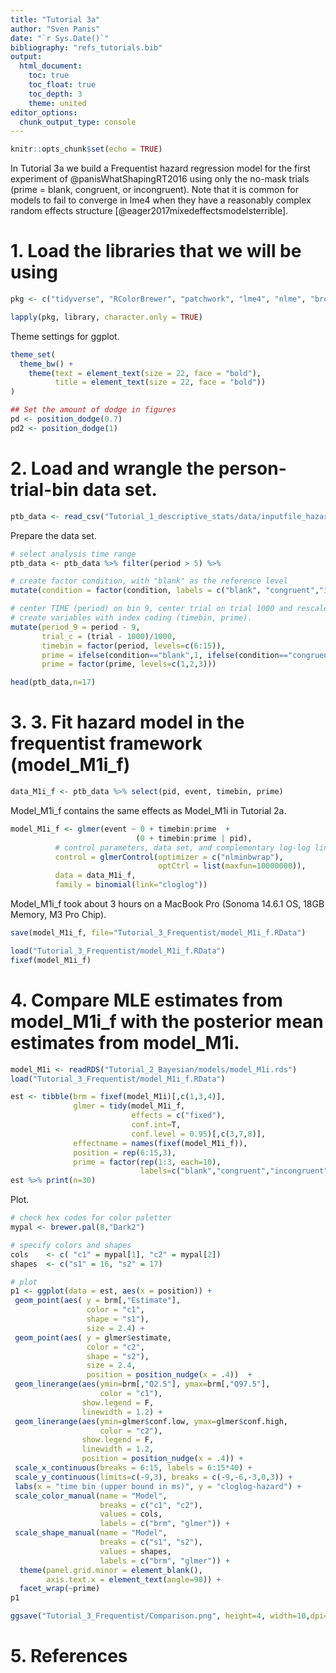 ```yaml
---
title: "Tutorial 3a"
author: "Sven Panis"
date: "`r Sys.Date()`"
bibliography: "refs_tutorials.bib"
output:
  html_document:
    toc: true
    toc_float: true
    toc_depth: 3
    theme: united
editor_options: 
  chunk_output_type: console
---
```


```r
knitr::opts_chunk$set(echo = TRUE)
```

In Tutorial 3a we build a Frequentist hazard regression model for the first experiment of @panisWhatShapingRT2016 using only the no-mask trials (prime = blank, congruent, or incongruent). Note that it is common for models to fail to converge in lme4 when they have a reasonably complex random effects structure [@eager2017mixedeffectsmodelsterrible].

# 1. Load the libraries that we will be using

```r
pkg <- c("tidyverse", "RColorBrewer", "patchwork", "lme4", "nlme", "broom.mixed", "rstan")

lapply(pkg, library, character.only = TRUE)
```

Theme settings for ggplot.

```r
theme_set(
  theme_bw() +
    theme(text = element_text(size = 22, face = "bold"), 
          title = element_text(size = 22, face = "bold"))
)

## Set the amount of dodge in figures
pd <- position_dodge(0.7)
pd2 <- position_dodge(1)
```

# 2. Load and wrangle the person-trial-bin data set.

```r
ptb_data <- read_csv("Tutorial_1_descriptive_stats/data/inputfile_hazard_modeling.csv")
```

Prepare the data set.

```r
# select analysis time range
ptb_data <- ptb_data %>% filter(period > 5) %>%

# create factor condition, with "blank" as the reference level
mutate(condition = factor(condition, labels = c("blank", "congruent","incongruent"))) %>%

# center TIME (period) on bin 9, center trial on trial 1000 and rescale, 
# create variables with index coding (timebin, prime).
mutate(period_9 = period - 9,
       trial_c = (trial - 1000)/1000,
       timebin = factor(period, levels=c(6:15)),
       prime = ifelse(condition=="blank",1, ifelse(condition=="congruent",2,3)),
       prime = factor(prime, levels=c(1,2,3)))

head(ptb_data,n=17)
```

# 3. 3. Fit hazard model in the frequentist framework (model_M1i_f)

```r
data_M1i_f <- ptb_data %>% select(pid, event, timebin, prime)
```

Model_M1i_f contains the same effects as Model_M1i in Tutorial 2a.

```r
model_M1i_f <- glmer(event ~ 0 + timebin:prime  +
                            (0 + timebin:prime | pid),
          # control parameters, data set, and complementary log-log link function
          control = glmerControl(optimizer = c("nlminbwrap"),
                                 optCtrl = list(maxfun=10000000)), 
          data = data_M1i_f, 
          family = binomial(link="cloglog"))
```

Model_M1i_f took about 3 hours on a MacBook Pro (Sonoma 14.6.1 OS, 18GB Memory, M3 Pro Chip).

```r
save(model_M1i_f, file="Tutorial_3_Frequentist/model_M1i_f.RData")
```

```r
load("Tutorial_3_Frequentist/model_M1i_f.RData")
fixef(model_M1i_f)
```

# 4. Compare MLE estimates from model_M1i_f with the posterior mean estimates from model_M1i.

```r
model_M1i <- readRDS("Tutorial_2_Bayesian/models/model_M1i.rds")
load("Tutorial_3_Frequentist/model_M1i_f.RData")
```

```r
est <- tibble(brm = fixef(model_M1i)[,c(1,3,4)],
              glmer = tidy(model_M1i_f, 
                           effects = c("fixed"), 
                           conf.int=T, 
                           conf.level = 0.95)[,c(3,7,8)],
              effectname = names(fixef(model_M1i_f)),
              position = rep(6:15,3),
              prime = factor(rep(1:3, each=10),
                             labels=c("blank","congruent","incongruent")) )
est %>% print(n=30)
```

Plot.

```r
# check hex codes for color paletter
mypal <- brewer.pal(8,"Dark2")

# specify colors and shapes
cols    <- c( "c1" = mypal[1], "c2" = mypal[2])
shapes  <- c("s1" = 16, "s2" = 17)

# plot
p1 <- ggplot(data = est, aes(x = position)) +
 geom_point(aes( y = brm[,"Estimate"],  
                 color = "c1", 
                 shape = "s1"),
                 size = 2.4) +
 geom_point(aes( y = glmer$estimate, 
                 color = "c2", 
                 shape = "s2"),
                 size = 2.4, 
                 position = position_nudge(x = .4))  +
 geom_linerange(aes(ymin=brm[,"Q2.5"], ymax=brm[,"Q97.5"], 
                    color = "c1"), 
                show.legend = F,
                linewidth = 1.2) +
 geom_linerange(aes(ymin=glmer$conf.low, ymax=glmer$conf.high, 
                    color = "c2"), 
                show.legend = F, 
                linewidth = 1.2,
                position = position_nudge(x = .4)) +
 scale_x_continuous(breaks = 6:15, labels = 6:15*40) +
 scale_y_continuous(limits=c(-9,3), breaks = c(-9,-6,-3,0,3)) +
 labs(x = "time bin (upper bound in ms)", y = "cloglog-hazard") +
 scale_color_manual(name = "Model", 
                    breaks = c("c1", "c2"), 
                    values = cols,
                    labels = c("brm", "glmer")) +
 scale_shape_manual(name = "Model", 
                    breaks = c("s1", "s2"),
                    values = shapes,
                    labels = c("brm", "glmer")) +
  theme(panel.grid.minor = element_blank(),
        axis.text.x = element_text(angle=90)) +
  facet_wrap(~prime)
p1
```

```r
ggsave("Tutorial_3_Frequentist/Comparison.png", height=4, width=10,dpi=800)
```

# 5. References
